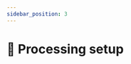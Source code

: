 ```yaml
---
sidebar_position: 3
---
```



# 🧮 Processing setup

<Title
  pre={['👩‍💻 Developers']}
  title={'🧮 Processing setup'}
/>

## Environment

```bash
# Navigate to source root directory
cd sound-scape-explorer

# Create virtual environment
python3.10 -m venv venv

# Activate environment
source venv/bin/activate

# Install processing in dev mode
pip install -e processing

# Edit and run code...
```

## Basic user flows

1. When user runs `sse` command, it will trigger the `processing.cli:start_processing` function
2. When user selects a menu choice, it will trigger one or more actions from `processing.actions`

## File structure

```text
sound-scape-explorer/processing/
├── processing/ --> Package source
│   ├── actions/ --> Menu choices
│   ├── common/
│   ├── config/
│   ├── digesters/
│   ├── errors/
│   ├── extractors/
│   ├── lib/ --> Legacy code
│   ├── loaders/
│   ├── reducers/
│   ├── storage/
│   ├── utils/
│   ├── cli.py --> User CLI entrypoints
│   └── main.py --> User menu
└── pyproject.toml --> Package configuration
```

:::info
Code completion and styling are provided by:

<ul>
  <li>
    <PythonIcon />
    {' Python type hints'}
  </li>
  <li>[isort](https://pypi.org/project/isort/) (formatter)</li>
  <li>[black](https://pypi.org/project/black/) (formatter)</li>
  <li>[flake8](https://pypi.org/project/flake8/) (diagnostics)</li>
</ul>

Configure your editor accordingly to improve your development experience.
:::

## Custom action examples

<details>
  <summary>
    `refresh_configuration.py`
  </summary>

```python
from processing.actions.refresh_configuration import refresh_configuration
from processing.config.Config import Config
from processing.storage.Storage import Storage

config_path = "/path/to/config.xlsx"
storage_path = "/path/to/storage.h5"

config = Config(config_path)
storage = Storage(storage_path)

refresh_configuration(config, storage)

# Import other action or create custom...
```

</details>

<details>
  <summary>
    `display_menu_without_storage.py`
  </summary>

```python
from processing.main import main

storage = None
config_path = "/path/to/new_config.xlsx"

main(storage, config_path)

# Interact with console...
```

</details>

<details>
  <summary>
    `load_config_and_print_files.py`
  </summary>

```python
from processing.config.Config import Config

config_path = "/path/to/config.xlsx"
config = Config(config_path)

for file in config.files:
    print(file) # FileConfig object
```

</details>

<details>
  <summary>
    `load_storage_and_print_files.py`
  </summary>

```python
from processing.config.files.FileStorage import FileStorage
from processing.config.settings.SettingsStorage import SettingsStorage
from processing.storage.Storage import Storage

storage_path = "/path/to/storage.h5"
storage = Storage(storage_path)

settings = SettingsStorage.read_from_storage(storage)
files = FileStorage.read_from_storage(storage, settings)

for file in files:
    print(file) # FileConfig object
```

</details>

<details>
  <summary>`load_storage_extract_and_reduce.py`</summary>

```python
import numpy as np

from processing.common.TimelineWalker import TimelineWalker
from processing.config.bands.BandConfig import BandConfig
from processing.config.files.FileStorage import FileStorage
from processing.config.integrations.IntegrationConfig import IntegrationConfig
from processing.config.settings.SettingsStorage import SettingsStorage
from processing.config.sites.SiteStorage import SiteStorage
from processing.extractors.VggExtractor import VggExtractor
from processing.reducers.UmapReducer import UmapReducer
from processing.storage.Storage import Storage
from processing.utils.create_timelines import create_timelines

# INFO: This example could gain clarity by:
# - Using consistent setters for objects
# - Providing less arguments to `create_timelines()`
# - Wrap timeline behavior behind simple API

# Reading settings, files and sites from storage
storage_path = "/path/to/storage.h5"
storage = Storage(storage_path)

settings = SettingsStorage.read_from_storage(storage)
files = FileStorage.read_from_storage(storage, settings)
sites = SiteStorage.read_from_storage(storage, settings)

# Creating custom band, integration and extractor
band = BandConfig(0, "human", 20, 20000)
integration = IntegrationConfig(0, "15s", 15)

vgg = VggExtractor()
vgg.index = 0
vgg.expected_sample_rate = 44100

# Creating manual timelines (this section could be simplified greatly)
timelines = create_timelines(
    sites=sites,
    integrations=[integration],
    settings=settings,
    storage=storage,
)

tw = TimelineWalker()
tw.storage = storage
tw.bands = [band]
tw.integrations = [integration]
tw.timelines = timelines
tw.extractors = [vgg]

# Getting ready to walk the timeline and yield features
features = []

for (
    features_seconds,
    labels,
    interval_details,  # arbitrary server unique slug for storage indexing
    interval,  # Interval object
    band,  # BandConfig object
    extractor,  # ExtractorConfig object
    timeline,  # current Timeline object
) in tw.walk():
    features_aggregated = list(np.mean(features_seconds, axis=0))
    features.append(features_aggregated)

# Creating custom reducer
reducer = UmapReducer()
reducer.load(3, None, features)

features_reduced = reducer.calculate()

# Using reduced features...
```

</details>
